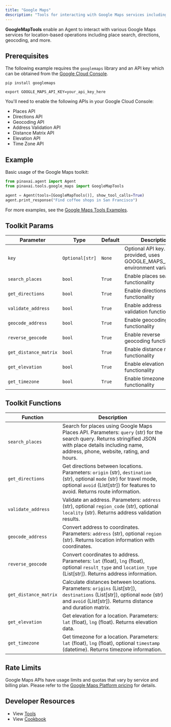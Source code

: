 ```yaml
---
title: "Google Maps"
description: "Tools for interacting with Google Maps services including place search, directions, geocoding, and more"
---
```


**GoogleMapTools** enable an Agent to interact with various Google Maps services for location-based operations including place search, directions, geocoding, and more.

## Prerequisites

The following example requires the `googlemaps` library and an API key which can be obtained from the [Google Cloud Console](https://console.cloud.google.com/projectselector2/google/maps-apis/credentials).

```shell
pip install googlemaps
```

```shell
export GOOGLE_MAPS_API_KEY=your_api_key_here
```

You'll need to enable the following APIs in your Google Cloud Console:
- Places API
- Directions API
- Geocoding API
- Address Validation API
- Distance Matrix API
- Elevation API
- Time Zone API

## Example

Basic usage of the Google Maps toolkit:

```python
from pinaxai.agent import Agent
from pinaxai.tools.google_maps import GoogleMapTools

agent = Agent(tools=[GoogleMapTools()], show_tool_calls=True)
agent.print_response("Find coffee shops in San Francisco")
```

For more examples, see the [Google Maps Tools Examples](/examples/concepts/tools/google_maps).

## Toolkit Params

| Parameter | Type | Default | Description |
|-----------|------|---------|-------------|
| `key` | `Optional[str]` | `None` | Optional API key. If not provided, uses GOOGLE_MAPS_API_KEY environment variable |
| `search_places` | `bool` | `True` | Enable places search functionality |
| `get_directions` | `bool` | `True` | Enable directions functionality |
| `validate_address` | `bool` | `True` | Enable address validation functionality |
| `geocode_address` | `bool` | `True` | Enable geocoding functionality |
| `reverse_geocode` | `bool` | `True` | Enable reverse geocoding functionality |
| `get_distance_matrix` | `bool` | `True` | Enable distance matrix functionality |
| `get_elevation` | `bool` | `True` | Enable elevation functionality |
| `get_timezone` | `bool` | `True` | Enable timezone functionality |

## Toolkit Functions

| Function | Description |
|----------|-------------|
| `search_places` | Search for places using Google Maps Places API. Parameters: `query` (str) for the search query. Returns stringified JSON with place details including name, address, phone, website, rating, and hours. |
| `get_directions` | Get directions between locations. Parameters: `origin` (str), `destination` (str), optional `mode` (str) for travel mode, optional `avoid` (List[str]) for features to avoid. Returns route information. |
| `validate_address` | Validate an address. Parameters: `address` (str), optional `region_code` (str), optional `locality` (str). Returns address validation results. |
| `geocode_address` | Convert address to coordinates. Parameters: `address` (str), optional `region` (str). Returns location information with coordinates. |
| `reverse_geocode` | Convert coordinates to address. Parameters: `lat` (float), `lng` (float), optional `result_type` and `location_type` (List[str]). Returns address information. |
| `get_distance_matrix` | Calculate distances between locations. Parameters: `origins` (List[str]), `destinations` (List[str]), optional `mode` (str) and `avoid` (List[str]). Returns distance and duration matrix. |
| `get_elevation` | Get elevation for a location. Parameters: `lat` (float), `lng` (float). Returns elevation data. |
| `get_timezone` | Get timezone for a location. Parameters: `lat` (float), `lng` (float), optional `timestamp` (datetime). Returns timezone information. |

## Rate Limits

Google Maps APIs have usage limits and quotas that vary by service and billing plan. Please refer to the [Google Maps Platform pricing](https://cloud.google.com/maps-platform/pricing) for details.

## Developer Resources

- View [Tools](https://github.com/Pinax-Labs/pinaxai/blob/main/libs/pinaxai/pinaxai/tools/google_maps.py)
- View [Cookbook](https://github.com/Pinax-Labs/pinaxai/blob/main/cookbook/tools/google_maps_tools.py) 